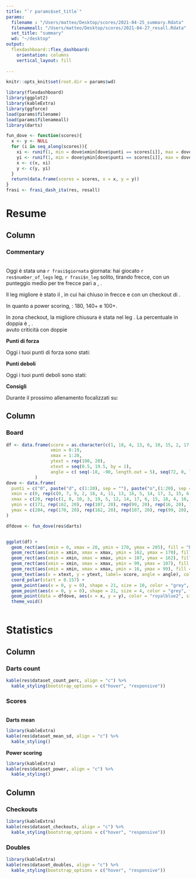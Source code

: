 ```yaml
---
title: "`r params$set_title`"
params:
  filename : "/Users/matteo/Desktop/scores/2021-04-25_summary.Rdata"
  filenameall: "/Users/matteo/Desktop/scores/2021-04-27_resall.Rdata"
  set_title: "summary"
  wd: "~/desktop"
output: 
  flexdashboard::flex_dashboard:
    orientation: columns
    vertical_layout: fill
    
---
```


```r
knitr::opts_knit$set(root.dir = params$wd)
```

``` r
library(flexdashboard)
library(ggplot2)
library(kableExtra)
library(ggforce)
load(params$filename)
load(params$filenameall)
library(darts)

```

``` r
fun_dove <- function(scores){
  x <- y <- NULL
  for (i in seq_along(scores)){
    xi <- runif(1, min = dove$xmin[dove$punti == scores[i]], max = dove$xmax[dove$punti == scores[i]])
    yi <- runif(1, min = dove$ymin[dove$punti == scores[i]], max = dove$ymax[dove$punti == scores[i]])
    x <- c(x, xi)
    y <- c(y, yi)
  }
  return(data.frame(scores = scores, x = x, y = y))
}
frasi <- frasi_dash_ita(res, resall)
```

# Resume 

Column 
-----------------------------------------------------------------------
### Commentary
<br>
Oggi è stata una `r frasi$giornata` giornata: hai giocato `r res$number_of_legs` leg, `r frasi$n_leg` solito, tirando ` ` frecce, con un punteggio medio per tre frecce pari a ` `, ` `.  

Il leg migliore è stato il ` `, in cui hai chiuso in ` ` frecce e con un checkout di ` `.  

In quanto a power scoring, ` `: ` ` 180, ` ` 140+ e ` ` 100+.  

In zona checkout, la migliore chiusura è stata ` ` nel leg ` `. La percentuale in doppia è ` `, ` `.  
` ` avuto criticità con ` ` doppie` `

**Punti di forza**

Oggi i tuoi punti di forza sono stati:  
` `

**Punti deboli**

Oggi i tuoi punti deboli sono stati:  
` `


**Consigli**

Durante il prossimo allenamento focalizzati su:  
` `


Column 
-----------------------------------------------------------------------
### Board {.no-padding}

```r
df <- data.frame(score = as.character(c(1, 18, 4, 13, 6, 10, 15, 2, 17, 3, 19, 7, 16, 8, 11, 14, 9, 12, 5, 20)),
                 xmin = 0:19,
                 xmax = 1:20,
                 ytext = rep(190, 20),
                 xtext = seq(0.5, 19.5, by = 1),
                 angle = c( seq(-18, -90, length.out = 5), seq(72, 0, length.out = 5), seq(-18, -72, length.out = 4), 90, seq(72, 0, length.out = 5))
           )
dove <- data.frame(
  punti = c("0", paste("d", c(1:20), sep = ""), paste("o",(1:20), sep = ""), paste("t", c(1:20), sep = ""), paste("i",(1:20), sep = ""),  "25", "d25"),
  xmin = c(0, rep(c(0, 7, 9, 2, 18, 4, 11, 13, 16, 5, 14, 17, 3, 15, 6, 12, 8, 1, 10, 19), 4), rep(0, 2)) + 0.005,
  xmax = c(20, rep(c(1, 8, 10, 3, 19, 5, 12, 14, 17, 6, 15, 18, 4, 16, 7, 13, 9, 2, 11, 20), 4), rep(20, 2)) - 0.005,
  ymin = c(171, rep(162, 20), rep(107, 20), rep(99, 20), rep(16, 20), 12.7/2, 0) + 0.5,
  ymax = c(204, rep(170, 20), rep(162, 20), rep(107, 20), rep(99, 20), 16, 12.7/2) - 0.5
)

dfdove <- fun_dove(res$darts)


ggplot(df) +
  geom_rect(aes(xmin = 0, xmax = 20, ymin = 170, ymax = 205), fill = "black") +
  geom_rect(aes(xmin = xmin, xmax = xmax, ymin = 162, ymax = 170), fill = rep(c("#01a33a", "#fe100f"), 10), color = "grey") +
  geom_rect(aes(xmin = xmin, xmax = xmax, ymin = 107, ymax = 162), fill = rep(c("#f5debb", "black"), 10), color = "grey") +
  geom_rect(aes(xmin = xmin, xmax = xmax, ymin = 99, ymax = 107), fill = rep(c("#fe100f", "#01a33a"), 10), color = "grey") +
  geom_rect(aes(xmin = xmin, xmax = xmax, ymin = 16, ymax = 99), fill = rep(c("black", "#f5debb"), 10), color = "grey") +
  geom_text(aes(x = xtext, y = ytext, label= score, angle = angle), color = "white", size = 7) +
  coord_polar(start = 0.157) +
  geom_point(aes(x = 0, y = 0), shape = 21, size = 10, color = "grey", fill = "#01a33a") +
  geom_point(aes(x = 0, y = 0), shape = 21, size = 4, color = "grey", fill = "#fe100f") +
  geom_point(data = dfdove, aes(x = x, y = y), color = "royalblue2", size = 1, shape = 4) +
  theme_void()



```

# Statistics


Column {.tabset}
-----------------------------------------------------------------------
### Darts count 

``` r

kable(res$dataset_count_perc, align = "c") %>%
  kable_styling(bootstrap_options = c("hover", "responsive"))
```

### Scores
<br>
**Darts mean** 

``` r
library(kableExtra)
kable(res$dataset_mean_sd, align = "c") %>%
  kable_styling()
```

**Power scoring**
``` r
library(kableExtra)
kable(res$dataset_power, align = "c") %>%
  kable_styling()
```

Column {.tabset}
-----------------------------------------------------------------------
### Checkouts

``` r
library(kableExtra)
kable(res$dataset_checkouts, align = "c") %>%
  kable_styling(bootstrap_options = c("hover", "responsive"))
```

### Doubles

``` r
library(kableExtra)
kable(res$dataset_doubles, align = "c") %>%
  kable_styling(bootstrap_options = c("hover", "responsive"))
```

